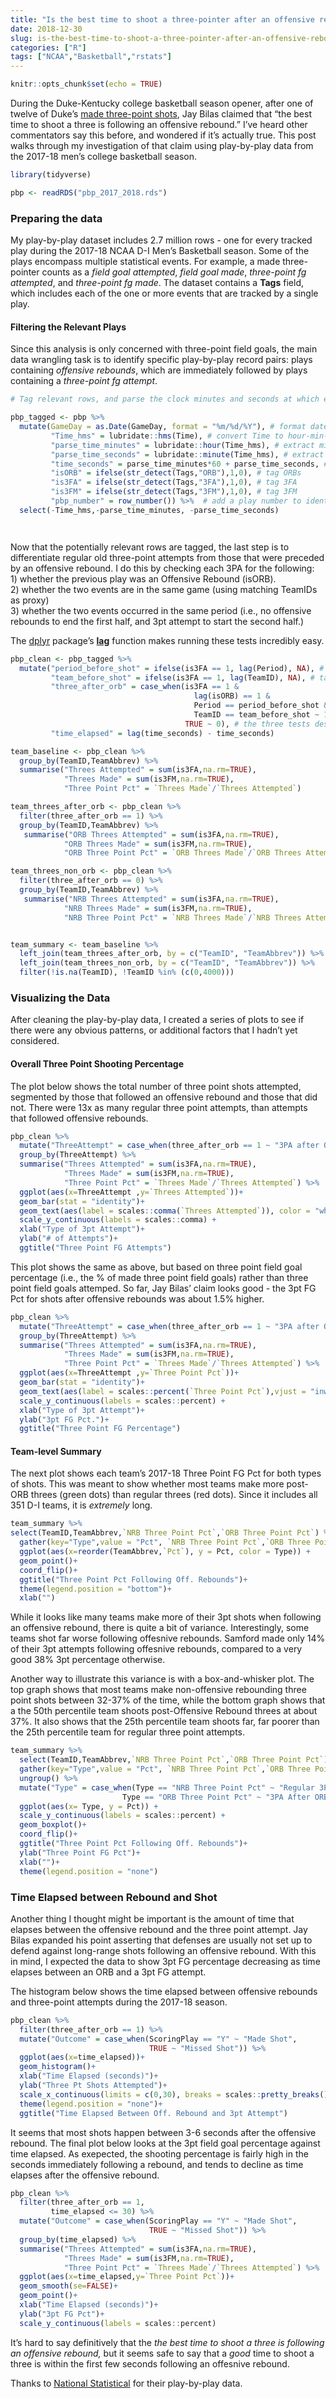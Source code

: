 ```yaml
---
title: "Is the best time to shoot a three-pointer after an offensive rebound?"
date: 2018-12-30
slug: is-the-best-time-to-shoot-a-three-pointer-after-an-offensive-rebound
categories: ["R"]
tags: ["NCAA","Basketball","rstats"]
---
```


```r
knitr::opts_chunk$set(echo = TRUE)
```

During the Duke-Kentucky college basketball season opener, after one of twelve of Duke's [made three-point shots](http://www.espn.com/mens-college-basketball/matchup?gameId=401082669), Jay Bilas claimed that "the best time to shoot a three is following an offensive rebound." I've heard other commentators say this before, and wondered if it's actually true. This post walks through my investigation of that claim using play-by-play data from the 2017-18 men's college basketball season.

```r
library(tidyverse)

pbp <- readRDS("pbp_2017_2018.rds")


```

### Preparing the data  
My play-by-play dataset includes 2.7 million rows - one for every tracked play during the 2017-18 NCAA D-I Men's Basketball season. Some of the plays encompass multiple statistical events. For example, a made three-pointer counts as a *field goal attempted*, *field goal made*, *three-point fg attempted*, and *three-point fg made*. The dataset contains a **Tags** field, which includes each of the one or more events that are tracked by a single play.


#### Filtering the Relevant Plays
Since this analysis is only concerned with three-point field goals, the main data wrangling task is to identify specific play-by-play record pairs: plays containing *offensive rebounds*, which are immediately followed by plays containing a *three-point fg attempt*.


```r

# Tag relevant rows, and parse the clock minutes and seconds at which each play occurred. This required a conversion from hour-minute-second format to minute-second-millisecond format (although millisecond detail is not captured in the data). In other words, the game-clock minutes were in the hours position, and the seconds in the minutes position.

pbp_tagged <- pbp %>% 
  mutate(GameDay = as.Date(GameDay, format = "%m/%d/%Y"), # format date
         "Time_hms" = lubridate::hms(Time), # convert Time to hour-min-second format
         "parse_time_minutes" = lubridate::hour(Time_hms), # extract minutes
         "parse_time_seconds" = lubridate::minute(Time_hms), # extract seconds
         "time_seconds" = parse_time_minutes*60 + parse_time_seconds, # aggregate seconds remaining in the period
         "isORB" = ifelse(str_detect(Tags,"ORB"),1,0), # tag ORBs
         "is3FA" = ifelse(str_detect(Tags,"3FA"),1,0), # tag 3FA
         "is3FM" = ifelse(str_detect(Tags,"3FM"),1,0), # tag 3FM
         "pbp_number" = row_number()) %>%  # add a play number to identify adjacent plays
  select(-Time_hms,-parse_time_minutes, -parse_time_seconds)




```

Now that the potentially relevant rows are tagged, the last step is to differentiate regular old three-point attempts from those that were preceded by an offensive rebound. I do this by checking each 3PA for the following:  
1) whether the previous play was an Offensive Rebound (isORB).  
2) whether the two events are in the same game (using matching TeamIDs as proxy)  
3) whether the two events occurred in the same period (i.e., no offensive rebounds to end the first half, and 3pt attempt to start the second half.)  

The [dplyr](https://dplyr.tidyverse.org/) package's [**lag**](https://dplyr.tidyverse.org/reference/lead-lag.html) function makes running these tests incredibly easy. 

```r

pbp_clean <- pbp_tagged %>% 
  mutate("period_before_shot" = ifelse(is3FA == 1, lag(Period), NA), # tag previous period
         "team_before_shot" = ifelse(is3FA == 1, lag(TeamID), NA), # tag team in previous play (implies that the previous play was in the same game)
         "three_after_orb" = case_when(is3FA == 1 & 
                                         lag(isORB) == 1 &
                                         Period == period_before_shot &
                                         TeamID == team_before_shot ~ 1, 
                                       TRUE ~ 0), # the three tests described above!
         "time_elapsed" = lag(time_seconds) - time_seconds) 


```



```r

team_baseline <- pbp_clean %>% 
  group_by(TeamID,TeamAbbrev) %>% 
  summarise("Threes Attempted" = sum(is3FA,na.rm=TRUE),
            "Threes Made" = sum(is3FM,na.rm=TRUE),
            "Three Point Pct" = `Threes Made`/`Threes Attempted`)

team_threes_after_orb <- pbp_clean %>% 
  filter(three_after_orb == 1) %>% 
  group_by(TeamID,TeamAbbrev) %>% 
   summarise("ORB Threes Attempted" = sum(is3FA,na.rm=TRUE),
            "ORB Threes Made" = sum(is3FM,na.rm=TRUE),
            "ORB Three Point Pct" = `ORB Threes Made`/`ORB Threes Attempted`)

team_threes_non_orb <- pbp_clean %>% 
  filter(three_after_orb == 0) %>% 
  group_by(TeamID,TeamAbbrev) %>% 
   summarise("NRB Threes Attempted" = sum(is3FA,na.rm=TRUE),
            "NRB Threes Made" = sum(is3FM,na.rm=TRUE),
            "NRB Three Point Pct" = `NRB Threes Made`/`NRB Threes Attempted`)


team_summary <- team_baseline %>% 
  left_join(team_threes_after_orb, by = c("TeamID", "TeamAbbrev")) %>% 
  left_join(team_threes_non_orb, by = c("TeamID", "TeamAbbrev")) %>% 
  filter(!is.na(TeamID), !TeamID %in% (c(0,4000)))

```

### Visualizing the Data  

After cleaning the play-by-play data, I created a series of plots to see if there were any obvious patterns, or additional factors that I hadn't yet considered.

#### Overall Three Point Shooting Percentage  

The plot below shows the total number of three point shots attempted, segmented by those that followed an offensive rebound and those that did not. There were 13x as many regular three point attempts, than attempts that followed offensive rebounds.


```r

pbp_clean %>% 
  mutate("ThreeAttempt" = case_when(three_after_orb == 1 ~ "3PA after ORB", TRUE ~ "Regular 3PA")) %>% 
  group_by(ThreeAttempt) %>% 
  summarise("Threes Attempted" = sum(is3FA,na.rm=TRUE),
            "Threes Made" = sum(is3FM,na.rm=TRUE),
            "Three Point Pct" = `Threes Made`/`Threes Attempted`) %>% 
  ggplot(aes(x=ThreeAttempt ,y=`Threes Attempted`))+
  geom_bar(stat = "identity")+
  geom_text(aes(label = scales::comma(`Threes Attempted`)), color = "white")+
  scale_y_continuous(labels = scales::comma) +
  xlab("Type of 3pt Attempt")+
  ylab("# of Attempts")+
  ggtitle("Three Point FG Attempts")

```

This plot shows the same as above, but based on three point field goal percentage (i.e., the % of made three point field goals) rather than three point field goals attemped. So far, Jay Bilas' claim looks good - the 3pt FG Pct for shots after offensive rebounds was about 1.5% higher.

```r
pbp_clean %>% 
  mutate("ThreeAttempt" = case_when(three_after_orb == 1 ~ "3PA after ORB", TRUE ~ "Regular 3PA")) %>% 
  group_by(ThreeAttempt) %>% 
  summarise("Threes Attempted" = sum(is3FA,na.rm=TRUE),
            "Threes Made" = sum(is3FM,na.rm=TRUE),
            "Three Point Pct" = `Threes Made`/`Threes Attempted`) %>% 
  ggplot(aes(x=ThreeAttempt ,y=`Three Point Pct`))+
  geom_bar(stat = "identity")+
  geom_text(aes(label = scales::percent(`Three Point Pct`),vjust = "inward"), color = "white")+
  scale_y_continuous(labels = scales::percent) +
  xlab("Type of 3pt Attempt")+
  ylab("3pt FG Pct.")+
  ggtitle("Three Point FG Percentage")

```

#### Team-level Summary  
The next plot shows each team's 2017-18 Three Point FG Pct for both types of shots. This was meant to show whether most teams make more post-ORB threes (green dots) than regular threes (red dots). Since it includes all 351 D-I teams, it is *extremely* long.


```r
team_summary %>% 
select(TeamID,TeamAbbrev,`NRB Three Point Pct`,`ORB Three Point Pct`) %>% 
  gather(key="Type",value = "Pct", `NRB Three Point Pct`,`ORB Three Point Pct`) %>%  
  ggplot(aes(x=reorder(TeamAbbrev,`Pct`), y = Pct, color = Type)) +
  geom_point()+
  coord_flip()+
  ggtitle("Three Point Pct Following Off. Rebounds")+
  theme(legend.position = "bottom")+
  xlab("")

```

While it looks like many teams make more of their 3pt shots when following an offensive rebound, there is quite a bit of variance. Interestingly, some teams shot far worse following offesnive rebounds. Samford made only 14% of their 3pt attempts following offesnive rebounds, compared to a very good 38% 3pt percentage otherwise.

Another way to illustrate this variance is with a box-and-whisker plot. The top graph shows that most teams make non-offensive rebounding three point shots between 32-37% of the time, while the bottom graph shows that a the 50th percentile team shoots post-Offensive Rebound threes at about 37%. It also shows that the 25th percentile team shoots far, far poorer than the 25th percentile team for regular three point attempts.

```r

team_summary %>% 
  select(TeamID,TeamAbbrev,`NRB Three Point Pct`,`ORB Three Point Pct`) %>%   
  gather(key="Type",value = "Pct", `NRB Three Point Pct`,`ORB Three Point Pct`) %>% 
  ungroup() %>% 
  mutate("Type" = case_when(Type == "NRB Three Point Pct" ~ "Regular 3PA",
                         Type == "ORB Three Point Pct" ~ "3PA After ORB")) %>% 
  ggplot(aes(x= Type, y = Pct)) +
  scale_y_continuous(labels = scales::percent) +
  geom_boxplot()+
  coord_flip()+
  ggtitle("Three Point Pct Following Off. Rebounds")+
  ylab("Three Point FG Pct")+
  xlab("")+
  theme(legend.position = "none")
```



### Time Elapsed between Rebound and Shot  
Another thing I thought might be important is the amount of time that elapses between the offensive rebound and the three point attempt. Jay Bilas expanded his point asserting that defenses are usually not set up to defend against long-range shots following an offensive rebound. With this in mind, I expected the data to show 3pt FG percentage decreasing as time elapses between an ORB and a 3pt FG attempt.  

The histogram below shows the time elapsed between offensive rebounds and three-point attempts during the 2017-18 season.

```r

pbp_clean %>% 
  filter(three_after_orb == 1) %>% 
  mutate("Outcome" = case_when(ScoringPlay == "Y" ~ "Made Shot",
                               TRUE ~ "Missed Shot")) %>% 
  ggplot(aes(x=time_elapsed))+
  geom_histogram()+
  xlab("Time Elapsed (seconds)")+
  ylab("Three Pt Shots Attempted")+
  scale_x_continuous(limits = c(0,30), breaks = scales::pretty_breaks())+
  theme(legend.position = "none")+
  ggtitle("Time Elapsed Between Off. Rebound and 3pt Attempt")
```

It seems that most shots happen between 3-6 seconds after the offensive rebound. The final plot below looks at the 3pt field goal percentage against time elapsed. As exepected, the shooting percentage is fairly high in the seconds immediately following a rebound, and tends to decline as time elapses after the offensive rebound.

```r
pbp_clean %>% 
  filter(three_after_orb == 1,
         time_elapsed <= 30) %>% 
  mutate("Outcome" = case_when(ScoringPlay == "Y" ~ "Made Shot",
                               TRUE ~ "Missed Shot")) %>% 
  group_by(time_elapsed) %>% 
  summarise("Threes Attempted" = sum(is3FA,na.rm=TRUE),
            "Threes Made" = sum(is3FM,na.rm=TRUE),
            "Three Point Pct" = `Threes Made`/`Threes Attempted`) %>% 
  ggplot(aes(x=time_elapsed,y=`Three Point Pct`))+
  geom_smooth(se=FALSE)+
  geom_point()+
  xlab("Time Elapsed (seconds)")+
  ylab("3pt FG Pct")+
  scale_y_continuous(labels = scales::percent)

```

It's hard to say definitively that the *the best time to shoot a three is following an offensive rebound,* but it seems safe to say that a *good* time to shoot a three is within the first few seconds following an offesnive rebound.

Thanks to [National Statistical](https://natstat.com/mbb) for their play-by-play data.